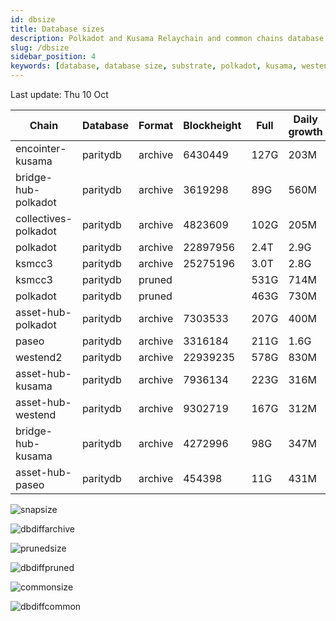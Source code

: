 ```yaml
---
id: dbsize
title: Database sizes
description: Polkadot and Kusama Relaychain and common chains database sizes
slug: /dbsize
sidebar_position: 4
keywords: [database, database size, substrate, polkadot, kusama, westend]
---
```



Last update: Thu 10 Oct

| Chain    | Database   | Format | Blockheight | Full         | Daily growth |
| ------------------------| ----------- | -------- | ------- | ---------- | ----- | 
| encointer-kusama | paritydb | archive | 6430449 | 127G | 203M |
| bridge-hub-polkadot | paritydb | archive | 3619298 | 89G | 560M |
| collectives-polkadot | paritydb | archive | 4823609 | 102G | 205M |
| polkadot | paritydb | archive | 22897956 | 2.4T | 2.9G |
| ksmcc3 | paritydb | archive | 25275196 | 3.0T | 2.8G |
| ksmcc3 | paritydb | pruned |  | 531G | 714M |
| polkadot | paritydb | pruned |  | 463G | 730M |
| asset-hub-polkadot | paritydb | archive | 7303533 | 207G | 400M |
| paseo | paritydb | archive | 3316184 | 211G | 1.6G |
| westend2 | paritydb | archive | 22939235 | 578G | 830M |
| asset-hub-kusama | paritydb | archive | 7936134 | 223G | 316M |
| asset-hub-westend | paritydb | archive | 9302719 | 167G | 312M |
| bridge-hub-kusama | paritydb | archive | 4272996 | 98G | 347M |
| asset-hub-paseo | paritydb | archive | 454398 | 11G | 431M |

![snapsize](/img/archivesize.png)

![dbdiffarchive](/img/dbdiffrelay.png)

![prunedsize](/img/prunedsize.png)

![dbdiffpruned](/img/dbdiffpruned.png)

![commonsize](/img/commonsize.png)

![dbdiffcommon](/img/dbdiffcommon.png)
